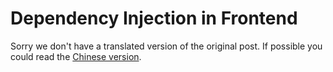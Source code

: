 # Dependency Injection in Frontend 

Sorry we don't have a translated version of the original post. If possible you could read the [Chinese version](/zh-CN/blogs/di).
